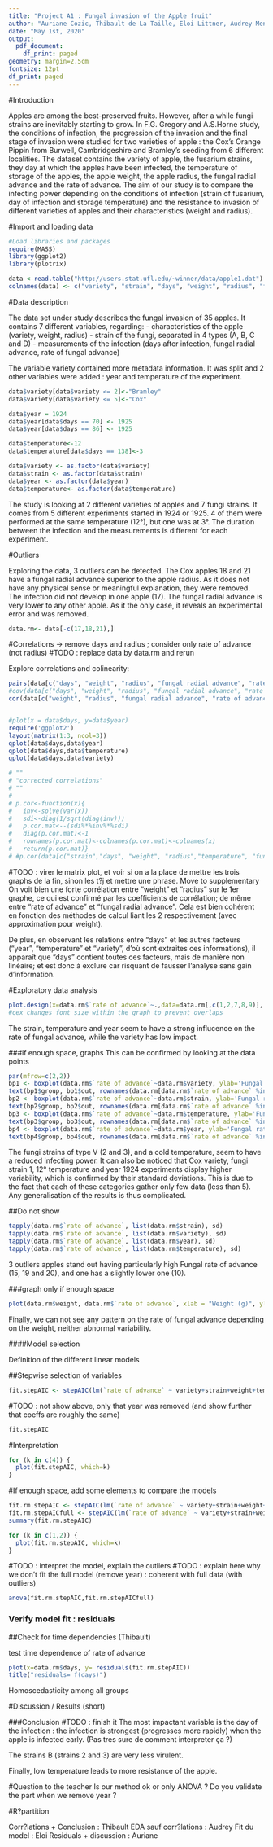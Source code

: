 ```yaml
---
title: "Project A1 : Fungal invasion of the Apple fruit"
author: "Auriane Cozic, Thibault de La Taille, Eloi Littner, Audrey Menaesse"
date: "May 1st, 2020"
output: 
  pdf_document:
    df_print: paged
geometry: margin=2.5cm
fontsize: 12pt
df_print: paged
---
```




#Introduction

Apples are among the best-preserved fruits. However, after a while fungi strains are inevitably starting to grow. In F.G. Gregory and A.S.Horne study, the conditions of infection, the progression of the invasion and the final stage of invasion were studied for two varieties of apple : the Cox’s Orange Pippin from Burwell, Cambridgeshire and Bramley’s seeding from 6 different localities. The dataset contains the variety of apple, the fusarium strains, they day at which the apples have been infected, the temperature of storage of the apples, the apple weight, the apple radius, the fungal radial advance and the rate of advance. The aim of our study is to compare the infecting power depending on the conditions of infection (strain of fusarium, day of infection and storage temperature) and the resistance to invasion of different varieties of apples and their characteristics (weight and radius).



#Import and loading data


```r
#Load libraries and packages
require(MASS)
library(ggplot2)
library(plotrix)
```

```r
data <-read.table("http://users.stat.ufl.edu/~winner/data/apple1.dat")
colnames(data) <- c("variety", "strain", "days", "weight", "radius", "fungal radial advance", "rate of advance")
```

#Data description

The data set under study describes the fungal invasion of 35 apples. It contains 7 different variables, regarding:
  - characteristics of the apple (variety, weight, radius)
  - strain of the fungi, separated in 4 types (A, B, C and D)
  - measurements of the infection (days after infection, fungal radial advance, rate of fungal advance)

The variable variety contained more metadata information. It was split and 2 other variables were added : year and temperature of the experiment.

```r
data$variety[data$variety <= 2]<-"Bramley"
data$variety[data$variety <= 5]<-"Cox"

data$year = 1924
data$year[data$days == 70] <- 1925
data$year[data$days == 86] <- 1925

data$temperature<-12
data$temperature[data$days == 138]<-3

data$variety <- as.factor(data$variety)
data$strain <- as.factor(data$strain)
data$year <- as.factor(data$year) 
data$temperature<- as.factor(data$temperature)

```

The study is looking at 2 different varieties of apples and 7 fungi strains. It comes from 5 different experiments started in 1924 or 1925. 4 of them were performed at the same temperature (12°), but one was at 3°. The duration between the infection and the measurements is different for each experiment.


#Outliers

Exploring the data, 3 outliers can be detected.
The Cox apples 18 and 21 have a fungal radial advance superior to the apple radius. As it does not have any physical sense or meaningful explanation, they were removed.
The infection did not develop in one apple (17). The fungal radial advance is very lower to any other apple. As it the only case, it reveals an experimental error and was removed.

 
```r
data.rm<- data[-c(17,18,21),]
```



#Correlations -> remove days and radius ; consider only rate of advance (not radius) 
#TODO : replace data by data.rm and rerun 



Explore correlations and colinearity: 
```r
pairs(data[c("days", "weight", "radius", "fungal radial advance", "rate of advance")])
#cov(data[c("days", "weight", "radius", "fungal radial advance", "rate of advance")])
cor(data[c("weight", "radius", "fungal radial advance", "rate of advance")])


#plot(x = data$days, y=data$year)
require('ggplot2')
layout(matrix(1:3, ncol=3))
qplot(data$days,data$year)
qplot(data$days,data$temperature)
qplot(data$days,data$variety)

# ""
# "corrected correlations"
# ""
# 
# p.cor<-function(x){
#   inv<-solve(var(x))
#   sdi<-diag(1/sqrt(diag(inv)))
#   p.cor.mat<--(sdi%*%inv%*%sdi)
#   diag(p.cor.mat)<-1
#   rownames(p.cor.mat)<-colnames(p.cor.mat)<-colnames(x)
#   return(p.cor.mat)}
# #p.cor(data[c("strain","days", "weight", "radius","temperature", "fungal radial advance", "rate of advance", "year")])
```
#TODO : virer le matrix plot, et voir si on a la place de mettre les trois graphs de la fin, sinon les t?j et mettre une phrase. Move to supplementary 
On voit bien une forte corrélation entre "weight" et "radius" sur le 1er graphe, ce qui est confirmé par les coefficients de corrélation; de même entre "rate of advance" et "fungal radial advance". 
Cela est bien cohérent en fonction des méthodes de calcul liant les 2 respectivement (avec approximation pour weight). 

De plus, en observant les relations entre "days" et les autres facteurs ("year", "temperature" et "variety", d'où sont extraites ces informations), il apparaît que "days" contient toutes ces facteurs, mais de manière non linéaire; et est donc à exclure car risquant de fausser l'analyse sans gain d'information.


#Exploratory data analysis 

```r

plot.design(x=data.rm$`rate of advance`~.,data=data.rm[,c(1,2,7,8,9)], ylab= 'Rate of fungal advance (cm/day)', main = "Univariate effects of factors", cex=0.7, cex.lab=0.8 ,cex.axis=0.8, cex.main=0.8, cex.sub=0.8)
#cex changes font size within the graph to prevent overlaps

```
The strain, temperature and year seem to have a strong influcence on the rate of fungal advance, while the variety has low impact. 

###if enough space, graphs
This can be confirmed by looking at the data points

```r
par(mfrow=c(2,2))
bp1 <- boxplot(data.rm$`rate of advance`~data.rm$variety, ylab='Fungal rate of advance (cm/day)', xlab = "Variety")
text(bp1$group, bp1$out, rownames(data.rm[data.rm$`rate of advance` %in% bp1$out,]),pos = 4, cex=0.7) #label the outliers
bp2 <- boxplot(data.rm$`rate of advance`~data.rm$strain, ylab='Fungal rate of advance (cm/day)', xlab = "Fungal strain")
text(bp2$group, bp2$out, rownames(data.rm[data.rm$`rate of advance` %in% bp2$out,]),pos = 4, cex=0.7)
bp3 <- boxplot(data.rm$`rate of advance`~data.rm$temperature, ylab='Fungal rate of advance (cm/day)', xlab = "Temperature (°)")
text(bp3$group, bp3$out, rownames(data.rm[data.rm$`rate of advance` %in% bp3$out,]),pos = 4, cex=0.7)
bp4 <- boxplot(data.rm$`rate of advance`~data.rm$year, ylab='Fungal rate of advance (cm/day)', xlab = "Year")
text(bp4$group, bp4$out, rownames(data.rm[data.rm$`rate of advance` %in% bp4$out,]),pos = 4, cex=0.7)
```

The fungi strains of type V (2 and 3), and a cold temperature, seem to have a reduced infecting power.
It can also be noticed that Cox variety, fungi strain 1, 12° temperature and year 1924 experiments display higher variability, which is confirmed by their standard deviations. This is due to the fact that each of these categories gather only few data (less than 5). Any generalisation of the results is thus complicated.


##Do not show
```r

tapply(data.rm$`rate of advance`, list(data.rm$strain), sd)
tapply(data.rm$`rate of advance`, list(data.rm$variety), sd)
tapply(data.rm$`rate of advance`, list(data.rm$year), sd)
tapply(data.rm$`rate of advance`, list(data.rm$temperature), sd)
```


3 outliers apples stand out having particularly high Fungal rate of advance (15, 19 and 20), and one has a slightly lower one (10).

###graph only if enough space
```r
plot(data.rm$weight, data.rm$`rate of advance`, xlab = "Weight (g)", ylab = "Rate of fungal advance (cm/day)", main = "Effect of the apple weight on the infection")
```
Finally, we can not see any pattern on the rate of fungal advance depending on the weight, neither abnormal variability. 


####Model selection

Definition of the different linear models




##Stepwise selection of variables
```r
fit.stepAIC <- stepAIC(lm(`rate of advance` ~ variety+strain+weight+temperature+year, data=data))
```


#TODO : not show above, only that year was removed (and show further that coeffs are roughly the same)


```r
fit.stepAIC
```


#Interpretation

```r
for (k in c(4)) {
  plot(fit.stepAIC, which=k)
}
```


#If enough space, add some elements to compare the models
```r
fit.rm.stepAIC <- stepAIC(lm(`rate of advance` ~ variety+strain+weight+temperature, data=data.rm))
fit.rm.stepAICfull <- stepAIC(lm(`rate of advance` ~ variety+strain+weight+temperature+year, data=data.rm))
summary(fit.rm.stepAIC)

```
```r

for (k in c(1,2)) {
  plot(fit.rm.stepAIC, which=k)
}
```

#TODO : interpret the model, explain the outliers 
#TODO : explain here why we don't fit the full model (remove year) : coherent with full data (with outliers)

```r
anova(fit.rm.stepAIC,fit.rm.stepAICfull)
```




### Verify model fit : residuals







##Check for time dependencies (Thibault)

test time dependence of rate of advance 
```r

plot(x=data.rm$days, y= residuals(fit.rm.stepAIC))
title("residuals= f(days)")
```

Homoscedasticity among all groups


#Discussion / Results (short)


###Conclusion
#TODO : finish it
The most impactant variable is the day of the infection : the infection is strongest (progresses more rapidly) when the apple is infected early.
(Pas tres sure de comment interpreter ça ?)

The strains B (strains 2 and 3) are very less virulent.

Finally, low temperature leads to more resistance of the apple.

#Question to the teacher
Is our method ok or only ANOVA ?
Do you validate the part when we remove year ? 


#R?partition

Corr?lations + Conclusion : Thibault 
EDA sauf corr?lations : Audrey 
Fit du model : Eloi
Residuals + discussion : Auriane


